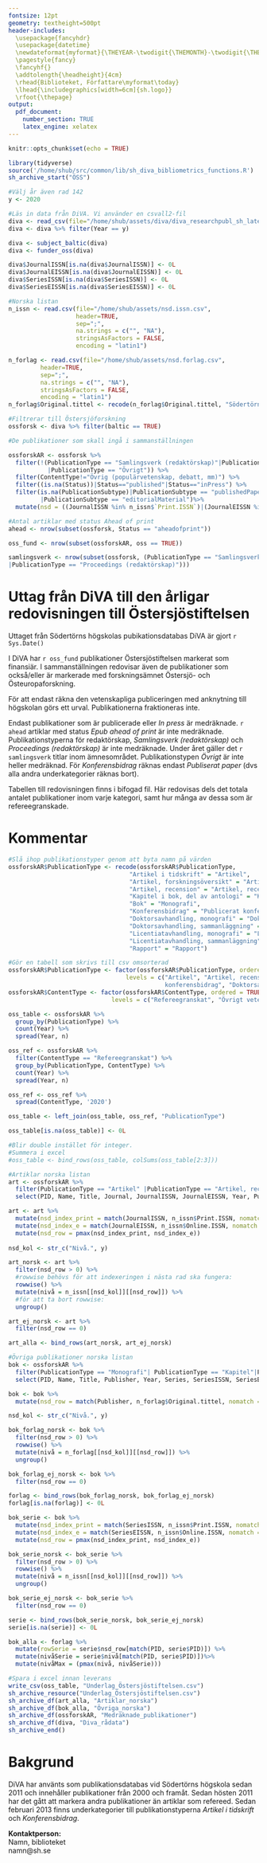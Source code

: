 ```yaml
---
fontsize: 12pt
geometry: textheight=500pt
header-includes: 
  \usepackage{fancyhdr}
  \usepackage{datetime}
  \newdateformat{myformat}{\THEYEAR-\twodigit{\THEMONTH}-\twodigit{\THEDAY}}
  \pagestyle{fancy} 
  \fancyhf{}
  \addtolength{\headheight}{4cm}
  \rhead{Biblioteket, Författare\myformat\today} 
  \lhead{\includegraphics[width=6cm]{sh.logo}}
  \rfoot{\thepage}
output:
  pdf_document:
    number_section: TRUE
    latex_engine: xelatex
---
```



```r
knitr::opts_chunk$set(echo = TRUE)

```
```r
library(tidyverse)
source('/home/shub/src/common/lib/sh_diva_bibliometrics_functions.R')
sh_archive_start("ÖSS")

#Välj år även rad 142
y <- 2020

#Läs in data från DiVA. Vi använder en csvall2-fil
diva <- read_csv(file="/home/shub/assets/diva/diva_researchpubl_sh_latest.csv")
diva <- diva %>% filter(Year == y)

diva <- subject_baltic(diva)
diva <- funder_oss(diva)

diva$JournalISSN[is.na(diva$JournalISSN)] <- 0L
diva$JournalEISSN[is.na(diva$JournalEISSN)] <- 0L
diva$SeriesISSN[is.na(diva$SeriesISSN)] <- 0L
diva$SeriesEISSN[is.na(diva$SeriesEISSN)] <- 0L

#Norska listan
n_issn <- read.csv(file="/home/shub/assets/nsd.issn.csv",
                   header=TRUE,
                   sep=";",
                   na.strings = c("", "NA"),
                   stringsAsFactors = FALSE,
                   encoding = "latin1")

n_forlag <- read.csv(file="/home/shub/assets/nsd.forlag.csv",
         header=TRUE,
         sep=";",
         na.strings = c("", "NA"),
         stringsAsFactors = FALSE,
         encoding = "latin1")
n_forlag$Original.tittel <- recode(n_forlag$Original.tittel, "Södertörns Högskola" = "Södertörns högskola")

#Filtrerar till Östersjöforskning
ossforsk <- diva %>% filter(baltic == TRUE)

#De publikationer som skall ingå i sammanställningen

ossforskAR <- ossforsk %>%
  filter(!(PublicationType == "Samlingsverk (redaktörskap)"|PublicationType == "Proceedings (redaktörskap)"
           |PublicationType == "Övrigt")) %>%
  filter(ContentType!="Övrig (populärvetenskap, debatt, mm)") %>%
  filter((is.na(Status))|Status=="published"|Status=="inPress") %>%
  filter(is.na(PublicationSubtype)|PublicationSubtype == "publishedPaper" |PublicationSubtype == "meetingAbstract" 
         |PublicationSubtype == "editorialMaterial")%>%
  mutate(nsd = ((JournalISSN %in% n_issn$`Print.ISSN`)|(JournalEISSN %in% n_issn$`Online.ISSN`)))

```


```r
#Antal artiklar med status Ahead of print
ahead <- nrow(subset(ossforsk, Status == "aheadofprint"))
```
```r
oss_fund <- nrow(subset(ossforskAR, oss == TRUE))
```
```r
samlingsverk <- nrow(subset(ossforsk, (PublicationType == "Samlingsverk (redaktörskap)" 
|PublicationType == "Proceedings (redaktörskap)")))
```


# Uttag från DiVA till den årligar redovisningen till Östersjöstiftelsen
Uttaget från Södertörns högskolas pubikationsdatabas DiVA är gjort `r Sys.Date()`

I DiVA har `r oss_fund` publikationer Östersjöstiftelsen markerat som finansiär. I sammanställningen redovisar även de publikationer som också/eller är markerade med forskningsämnet Östersjö- och Östeuropaforskning.

För att endast räkna den vetenskapliga publiceringen med anknytning till högskolan görs ett urval. Publikationerna fraktioneras inte.

Endast publikationer som är publicerade eller *In press* är medräknade. `r ahead` artiklar med status *Epub ahead of print* är inte medräknade.\
Publikationstyperna för redaktörskap, *Samlingsverk (redaktörskap)* och *Proceedings (redaktörskap)* är inte medräknade. Under året gäller det `r samlingsverk` titlar inom ämnesområdet. Publikationstypen *Övrigt* är inte heller medräknad.
För *Konferensbidrag* räknas endast *Publiserat paper* (dvs alla andra underkategorier räknas bort).

Tabellen till redovisningen finns i bifogad fil. Här redovisas dels det totala antalet publikationer inom varje kategori, samt hur många av dessa som är refereegranskade.

# Kommentar



```r
#Slå ihop publikationstyper genom att byta namn på värden
ossforskAR$PublicationType <- recode(ossforskAR$PublicationType,
                                  "Artikel i tidskrift" = "Artikel",
                                  "Artikel, forskningsöversikt" = "Artikel",
                                  "Artikel, recension" = "Artikel, recension",
                                  "Kapitel i bok, del av antologi" = "Kapitel",
                                  "Bok" = "Monografi",
                                  "Konferensbidrag" = "Publicerat konferensbidrag",
                                  "Doktorsavhandling, monografi" = "Doktorsavhandling",
                                  "Doktorsavhandling, sammanläggning" = "Doktorsavhandling",
                                  "Licentiatavhandling, monografi" = "Licentiatavhandling",
                                  "Licentiatavhandling, sammanläggning" = "Licentiatavhandling",
                                  "Rapport" = "Rapport")

#Gör en tabell som skrivs till csv omsorterad
ossforskAR$PublicationType <- factor(ossforskAR$PublicationType, ordered = TRUE, 
                                 levels = c("Artikel", "Artikel, recension", "Monografi", "Kapitel", "Publicerat 
                                            konferensbidrag", "Doktorsavhandling", "Licentiatavhandling","Rapport")) 
ossforskAR$ContentType <- factor(ossforskAR$ContentType, ordered = TRUE,
                             levels = c("Refereegranskat", "Övrigt vetenskapligt"))

oss_table <- ossforskAR %>%
  group_by(PublicationType) %>% 
  count(Year) %>%
  spread(Year, n)

oss_ref <- ossforskAR %>%
  filter(ContentType == "Refereegranskat") %>%
  group_by(PublicationType, ContentType) %>%
  count(Year) %>%
  spread(Year, n)

oss_ref <- oss_ref %>%
  spread(ContentType, '2020')

oss_table <- left_join(oss_table, oss_ref, "PublicationType")

oss_table[is.na(oss_table)] <- 0L

#Blir double instället för integer.
#Summera i excel
#oss_table <- bind_rows(oss_table, colSums(oss_table[2:3]))

```
```r
#Artiklar norska listan
art <- ossforskAR %>%
  filter(PublicationType == "Artikel" |PublicationType == "Artikel, recension") %>%
  select(PID, Name, Title, Journal, JournalISSN, JournalEISSN, Year, Publisher, ContentType, oss, baltic)

art <- art %>%
  mutate(nsd_index_print = match(JournalISSN, n_issn$Print.ISSN, nomatch = 0)) %>%
  mutate(nsd_index_e = match(JournalEISSN, n_issn$Online.ISSN, nomatch = 0)) %>%
  mutate(nsd_row = pmax(nsd_index_print, nsd_index_e))
  
nsd_kol <- str_c("Nivå.", y) 

art_norsk <- art %>%
  filter(nsd_row > 0) %>%
  #rowwise behövs för att indexeringen i nästa rad ska fungera:
  rowwise() %>%
  mutate(nivå = n_issn[[nsd_kol]][[nsd_row]]) %>%
  #för att ta bort rowwise:
  ungroup()

art_ej_norsk <- art %>%
  filter(nsd_row == 0)

art_alla <- bind_rows(art_norsk, art_ej_norsk)

#Övriga publikationer norska listan
bok <- ossforskAR %>%
  filter(PublicationType == "Monografi"| PublicationType == "Kapitel"|PublicationType == "Publicerat konferensbidrag") %>% 
  select(PID, Name, Title, Publisher, Year, Series, SeriesISSN, SeriesEISSN, PublicationType, ContentType, oss, baltic)

bok <- bok %>%
  mutate(nsd_row = match(Publisher, n_forlag$Original.tittel, nomatch = 0))

nsd_kol <- str_c("Nivå.", y)   

bok_forlag_norsk <- bok %>%
  filter(nsd_row > 0) %>%
  rowwise() %>%
  mutate(nivå = n_forlag[[nsd_kol]][[nsd_row]]) %>%
  ungroup()

bok_forlag_ej_norsk <- bok %>%
  filter(nsd_row == 0)

forlag <- bind_rows(bok_forlag_norsk, bok_forlag_ej_norsk)
forlag[is.na(forlag)] <- 0L

bok_serie <- bok %>%
  mutate(nsd_index_print = match(SeriesISSN, n_issn$Print.ISSN, nomatch = 0)) %>%
  mutate(nsd_index_e = match(SeriesEISSN, n_issn$Online.ISSN, nomatch = 0)) %>%
  mutate(nsd_row = pmax(nsd_index_print, nsd_index_e))

bok_serie_norsk <- bok_serie %>%
  filter(nsd_row > 0) %>%
  rowwise() %>%
  mutate(nivå = n_issn[[nsd_kol]][[nsd_row]]) %>%
  ungroup()

bok_serie_ej_norsk <- bok_serie %>%
  filter(nsd_row == 0)

serie <- bind_rows(bok_serie_norsk, bok_serie_ej_norsk)
serie[is.na(serie)] <- 0L

bok_alla <- forlag %>%
  mutate(rowSerie = serie$nsd_row[match(PID, serie$PID)]) %>%
  mutate(nivåSerie = serie$nivå[match(PID, serie$PID)])%>%
  mutate(nivåMax = (pmax(nivå, nivåSerie)))
```

```r
#Spara i excel innan leverans
write_csv(oss_table, "Underlag_Östersjöstiftelsen.csv")
sh_archive_resource("Underlag_Östersjöstiftelsen.csv")
sh_archive_df(art_alla, "Artiklar_norska")
sh_archive_df(bok_alla, "Övriga_norska")
sh_archive_df(ossforskAR, "Medräknade_publikationer")
sh_archive_df(diva, "Diva_rådata")
sh_archive_end()
```

# Bakgrund
DiVA har använts som publikationsdatabas vid Södertörns högskola sedan 2011 och innehåller publikationer från 2000
och framåt. Sedan hösten 2011 har det gått att markera andra publikationer än artiklar som refereed. Sedan
februari 2013 finns underkategorier till publikationstyperna *Artikel i tidskrift* och *Konferensbidrag*.

**Kontaktperson:**\
Namn, biblioteket\
namn@sh.se\
